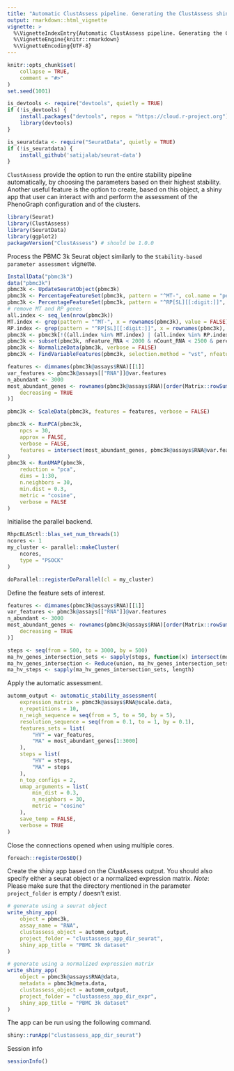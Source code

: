 ```yaml
---
title: "Automatic ClustAssess pipeline. Generating the ClustAssess shiny-app"
output: rmarkdown::html_vignette
vignette: >
  %\VignetteIndexEntry{Automatic ClustAssess pipeline. Generating the ClustAssess shiny-app}
  %\VignetteEngine{knitr::rmarkdown}
  %\VignetteEncoding{UTF-8}
---
```


```r
knitr::opts_chunk$set(
    collapse = TRUE,
    comment = "#>"
)
set.seed(1001)
```

```r
is_devtools <- require("devtools", quietly = TRUE)
if (!is_devtools) {
    install.packages("devtools", repos = "https://cloud.r-project.org")
    library(devtools)
}

is_seuratdata <- require("SeuratData", quietly = TRUE)
if (!is_seuratdata) {
    install_github('satijalab/seurat-data')
}
```

`ClustAssess` provide the option to run the entire stability pipeline automatically, by choosing the parameters based on their highest stability.
Another useful feature is the option to create, based on this object, a shiny app that user can interact with and perform the assessment of the PhenoGraph configuration and of the clusters.

```r
library(Seurat)
library(ClustAssess)
library(SeuratData)
library(ggplot2)
packageVersion("ClustAssess") # should be 1.0.0
```

Process the PBMC 3k Seurat object similarly to the `Stability-based parameter assessment` vignette.

```r
InstallData("pbmc3k")
data("pbmc3k")
pbmc3k <- UpdateSeuratObject(pbmc3k)
pbmc3k <- PercentageFeatureSet(pbmc3k, pattern = "^MT-", col.name = "percent.mito")
pbmc3k <- PercentageFeatureSet(pbmc3k, pattern = "^RP[SL][[:digit:]]", col.name = "percent.rp")
# remove MT and RP genes
all.index <- seq_len(nrow(pbmc3k))
MT.index <- grep(pattern = "^MT-", x = rownames(pbmc3k), value = FALSE)
RP.index <- grep(pattern = "^RP[SL][[:digit:]]", x = rownames(pbmc3k), value = FALSE)
pbmc3k <- pbmc3k[!((all.index %in% MT.index) | (all.index %in% RP.index)), ]
pbmc3k <- subset(pbmc3k, nFeature_RNA < 2000 & nCount_RNA < 2500 & percent.mito < 7 & percent.rp > 7)
pbmc3k <- NormalizeData(pbmc3k, verbose = FALSE)
pbmc3k <- FindVariableFeatures(pbmc3k, selection.method = "vst", nfeatures = 3000, verbose = FALSE)

features <- dimnames(pbmc3k@assays$RNA)[[1]]
var_features <- pbmc3k@assays[["RNA"]]@var.features
n_abundant <- 3000
most_abundant_genes <- rownames(pbmc3k@assays$RNA)[order(Matrix::rowSums(pbmc3k@assays$RNA),
    decreasing = TRUE
)]

pbmc3k <- ScaleData(pbmc3k, features = features, verbose = FALSE)

pbmc3k <- RunPCA(pbmc3k,
    npcs = 30,
    approx = FALSE,
    verbose = FALSE,
    features = intersect(most_abundant_genes, pbmc3k@assays$RNA@var.features)
)
pbmc3k <- RunUMAP(pbmc3k,
    reduction = "pca",
    dims = 1:30,
    n.neighbors = 30,
    min.dist = 0.3,
    metric = "cosine",
    verbose = FALSE
)
```

Initialise the parallel backend.

```r
RhpcBLASctl::blas_set_num_threads(1)
ncores <- 1
my_cluster <- parallel::makeCluster(
    ncores,
    type = "PSOCK"
)

doParallel::registerDoParallel(cl = my_cluster)
```

Define the feature sets of interest.

```r
features <- dimnames(pbmc3k@assays$RNA)[[1]]
var_features <- pbmc3k@assays[["RNA"]]@var.features
n_abundant <- 3000
most_abundant_genes <- rownames(pbmc3k@assays$RNA)[order(Matrix::rowSums(pbmc3k@assays$RNA),
    decreasing = TRUE
)]

steps <- seq(from = 500, to = 3000, by = 500)
ma_hv_genes_intersection_sets <- sapply(steps, function(x) intersect(most_abundant_genes[1:x], var_features[1:x]))
ma_hv_genes_intersection <- Reduce(union, ma_hv_genes_intersection_sets)
ma_hv_steps <- sapply(ma_hv_genes_intersection_sets, length)
```

Apply the automatic assessment.

```r
automm_output <- automatic_stability_assessment(
    expression_matrix = pbmc3k@assays$RNA@scale.data,
    n_repetitions = 10,
    n_neigh_sequence = seq(from = 5, to = 50, by = 5),
    resolution_sequence = seq(from = 0.1, to = 1, by = 0.1),
    features_sets = list(
        "HV" = var_features,
        "MA" = most_abundant_genes[1:3000]
    ),
    steps = list(
        "HV" = steps,
        "MA" = steps
    ),
    n_top_configs = 2,
    umap_arguments = list(
        min_dist = 0.3,
        n_neighbors = 30,
        metric = "cosine"
    ),
    save_temp = FALSE,
    verbose = TRUE
)
```

Close the connections opened when using multiple cores.
```r
foreach::registerDoSEQ()
```

Create the shiny app based on the ClustAssess output. You should also specify either a seurat object or a normalized expression matrix.
*Note*: Please make sure that the directory mentioned in the parameter `project_folder` is empty / doesn't exist.
```r
# generate using a seurat object
write_shiny_app(
    object = pbmc3k,
    assay_name = "RNA",
    clustassess_object = automm_output,
    project_folder = "clustassess_app_dir_seurat",
    shiny_app_title = "PBMC 3k dataset"
)

# generate using a normalized expression matrix
write_shiny_app(
    object = pbmc3k@assays$RNA@data,
    metadata = pbmc3k@meta.data,
    clustassess_object = automm_output,
    project_folder = "clustassess_app_dir_expr",
    shiny_app_title = "PBMC 3k dataset"
)
```

The app can be run using the following command.

```r
shiny::runApp("clustassess_app_dir_seurat")
```

Session info
```r
sessionInfo()
```